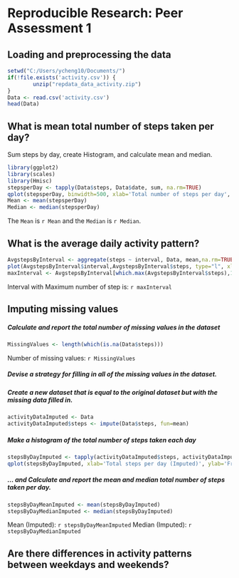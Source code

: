 # Reproducible Research: Peer Assessment 1


## Loading and preprocessing the data 
```r
setwd("C:/Users/ycheng10/Documents/")
if(!file.exists('activity.csv')) {
        unzip("repdata_data_activity.zip")
}
Data <- read.csv('activity.csv')
head(Data)
```

## What is mean total number of steps taken per day?

Sum steps by day, create Histogram, and calculate mean and median.
```r
library(ggplot2)
library(scales)
library(Hmisc)
stepsperDay <- tapply(Data$steps, Data$date, sum, na.rm=TRUE)
qplot(stepsperDay, binwidth=500, xlab='Total number of steps per day', ylab='Frequency')
Mean <- mean(stepsperDay)
Median <- median(stepsperDay)
```
The `Mean` is `r Mean` and the `Median` is `r Median`.


## What is the average daily activity pattern?
```r
AvgstepsByInterval <- aggregate(steps ~ interval, Data, mean,na.rm=TRUE)
plot(AvgstepsByInterval$interval,AvgstepsByInterval$steps, type="l", xlab="5 Minute Interval", ylab="Average Number of Steps",main="Average daily activity pattern")
maxInterval <- AvgstepsByInterval[which.max(AvgstepsByInterval$steps),1]
```
Interval with Maximum number of step is: `r maxInterval`


## Imputing missing values
#####  Calculate and report the total number of missing values in the dataset 
```r
MissingValues <- length(which(is.na(Data$steps)))
```

Number of missing values: `r MissingValues`

##### Devise a strategy for filling in all of the missing values in the dataset.
##### Create a new dataset that is equal to the original dataset but with the missing data filled in.
```r
activityDataImputed <- Data
activityDataImputed$steps <- impute(Data$steps, fun=mean)
```


##### Make a histogram of the total number of steps taken each day 
```r
stepsByDayImputed <- tapply(activityDataImputed$steps, activityDataImputed$date, sum)
qplot(stepsByDayImputed, xlab='Total steps per day (Imputed)', ylab='Frequency using binwith 500', binwidth=500)
```

##### ... and Calculate and report the mean and median total number of steps taken per day. 
```r
stepsByDayMeanImputed <- mean(stepsByDayImputed)
stepsByDayMedianImputed <- median(stepsByDayImputed)

```
Mean (Imputed): `r stepsByDayMeanImputed`
Median (Imputed):  `r stepsByDayMedianImputed`


## Are there differences in activity patterns between weekdays and weekends?
